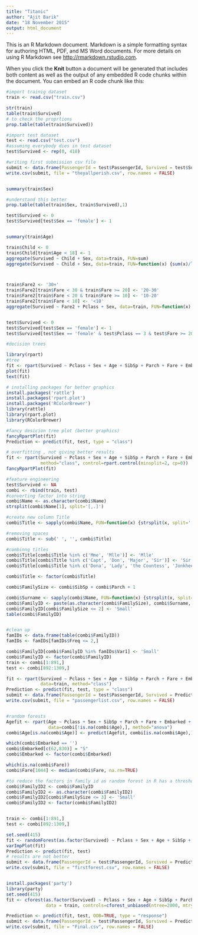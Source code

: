 ```yaml
---
title: "Titanic"
author: "Ajit Barik"
date: "18 November 2015"
output: html_document
---
```


This is an R Markdown document. Markdown is a simple formatting syntax for authoring HTML, PDF, and MS Word documents. For more details on using R Markdown see <http://rmarkdown.rstudio.com>.

When you click the **Knit** button a document will be generated that includes both content as well as the output of any embedded R code chunks within the document. You can embed an R code chunk like this:

```r
#import trainig dataset
train <- read.csv("train.csv")

str(train)
table(train$Survived)
# to check the proprtions
prop.table(table(train$Survived))

#import test dataset
test <- read.csv("test.csv")
#assuming everybody dies in test dataset
test$Survived <- rep(0, 418)

#writing first submission csv file
submit <- data.frame(PassengerId = test$PassengerId, Survived = test$Survived)
write.csv(submit, file = "theyallperish.csv", row.names = FALSE)


summary(train$Sex)

#understand this better
prop.table(table(train$Sex, train$Survived),1)

test$Survived <- 0
test$Survived[test$Sex == 'female'] <- 1


summary(train$Age)

train$Child <- 0
train$Child[train$Age < 18] <- 1
aggregate(Survived ~ Child + Sex, data=train, FUN=sum)
aggregate(Survived ~ Child + Sex, data=train, FUN=function(x) {sum(x)/length(x)})



train$Fare2 <- '30+'
train$Fare2[train$Fare < 30 & train$Fare >= 20] <- '20-30'
train$Fare2[train$Fare < 20 & train$Fare >= 10] <- '10-20'
train$Fare2[train$Fare < 10] <- '<10'
aggregate(Survived ~ Fare2 + Pclass + Sex, data=train, FUN=function(x) {sum(x)/length(x)})


test$Survived <- 0
test$Survived[test$Sex == 'female'] <- 1
test$Survived[test$Sex == 'female' & test$Pclass == 3 & test$Fare >= 20] <- 0

#decision trees

library(rpart)
#tree
fit <- rpart(Survived ~ Pclass + Sex + Age + SibSp + Parch + Fare + Embarked, data=train, method="class")
plot(fit)
text(fit)

# installing packages for better graphics
install.packages('rattle')
install.packages('rpart.plot')
install.packages('RColorBrewer')
library(rattle)
library(rpart.plot)
library(RColorBrewer)

#fancy desicion tree plot (better graphics)
fancyRpartPlot(fit)
Prediction <- predict(fit, test, type = "class")

# overfitting , not giving better results
fit <- rpart(Survived ~ Pclass + Sex + Age + SibSp + Parch + Fare + Embarked, data=train,
             method="class", control=rpart.control(minsplit=2, cp=0))
fancyRpartPlot(fit)

#feature engineering
test$Survived <- NA
combi <- rbind(train, test)
#converting factor into string
combi$Name <- as.character(combi$Name)
strsplit(combi$Name[1], split='[,.]')

#create new column Title
combi$Title <- sapply(combi$Name, FUN=function(x) {strsplit(x, split='[,.]')[[1]][2]})

#removing spaces
combi$Title <- sub(' ', '', combi$Title)

#combinng titles
combi$Title[combi$Title %in% c('Mme', 'Mlle')] <- 'Mlle'
combi$Title[combi$Title %in% c('Capt', 'Don', 'Major', 'Sir')] <- 'Sir'
combi$Title[combi$Title %in% c('Dona', 'Lady', 'the Countess', 'Jonkheer')] <- 'Lady'

combi$Title <- factor(combi$Title)

combi$FamilySize <- combi$SibSp + combi$Parch + 1

combi$Surname <- sapply(combi$Name, FUN=function(x) {strsplit(x, split='[,.]')[[1]][1]})
combi$FamilyID <- paste(as.character(combi$FamilySize), combi$Surname, sep="")
combi$FamilyID[combi$FamilySize <= 2] <- 'Small'
table(combi$FamilyID)


#clean up
famIDs <- data.frame(table(combi$FamilyID))
famIDs <- famIDs[famIDs$Freq <= 2,]

combi$FamilyID[combi$FamilyID %in% famIDs$Var1] <- 'Small'
combi$FamilyID <- factor(combi$FamilyID)
train <- combi[1:891,]
test <- combi[892:1309,]

fit <- rpart(Survived ~ Pclass + Sex + Age + SibSp + Parch + Fare + Embarked + Title + FamilySize + FamilyID,
             data=train, method="class")
Prediction <- predict(fit, test, type = "class")
submit <- data.frame(PassengerId = test$PassengerId, Survived = Prediction)
write.csv(submit, file = "passengerlist.csv", row.names = FALSE)


#random forests
Agefit <- rpart(Age ~ Pclass + Sex + SibSp + Parch + Fare + Embarked + Title + FamilySize,
                data=combi[!is.na(combi$Age),], method="anova")
combi$Age[is.na(combi$Age)] <- predict(Agefit, combi[is.na(combi$Age),])

which(combi$Embarked == '')
combi$Embarked[c(62,830)] = "S"
combi$Embarked <- factor(combi$Embarked)

which(is.na(combi$Fare))
combi$Fare[1044] <- median(combi$Fare, na.rm=TRUE)

#to reduce the factors in family id as random forest in R has a threshold of 32
combi$FamilyID2 <- combi$FamilyID
combi$FamilyID2 <- as.character(combi$FamilyID2)
combi$FamilyID2[combi$FamilySize <= 3] <- 'Small'
combi$FamilyID2 <- factor(combi$FamilyID2)


train <- combi[1:891,]
test <- combi[892:1309,]

set.seed(415)
fit <- randomForest(as.factor(Survived) ~ Pclass + Sex + Age + SibSp + Parch + Fare + Embarked + Title + FamilySize + FamilyID2, data=train, importance=TRUE, ntree=2000)
varImpPlot(fit)
Prediction <- predict(fit, test)
# results are not better
submit <- data.frame(PassengerId = test$PassengerId, Survived = Prediction)
write.csv(submit, file = "firstforest.csv", row.names = FALSE)


install.packages('party')
library(party)
set.seed(415)
fit <- cforest(as.factor(Survived) ~ Pclass + Sex + Age + SibSp + Parch + Fare + Embarked + Title + FamilySize + FamilyID,
               data = train, controls=cforest_unbiased(ntree=2000, mtry=3))

Prediction <- predict(fit, test, OOB=TRUE, type = "response")
submit <- data.frame(PassengerId = test$PassengerId, Survived = Prediction)
write.csv(submit, file = "Final.csv", row.names = FALSE)
```

